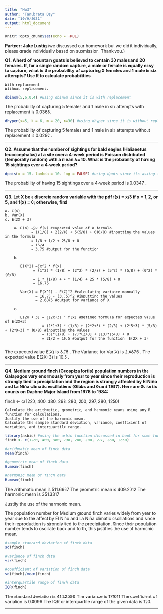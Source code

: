 ---
title: "Hw3"
author: "Tanubrata Dey"
date: "10/9/2021"
output: html_document
---

```{r setup, include=FALSE}
knitr::opts_chunk$set(echo = TRUE)
```

**Partner: Jake Lustig** (we discussed our homework but we did it individually, please grade individually based on submission, Thank you.)


**Q1. A herd of mountain goats is believed to contain 30 males and 20 females. If, for  a single random capture, a male or female is equally easy to capture, what is the probability of capturing 5 females and 1 male in six attempts? Use R to calculate  probabilities**  

    With replacement  
    Without replacement.
    
```{r}
dbinom(5,6,0.4) #using dbinom since it is with replacement

```
The probability of capturing 5 females and 1 male in six attempts with replacement is 0.0368.

```{r}

dhyper(x=5, k = 6, m = 20, n=30) #using dhyper since it is without replacement

```
The probability of capturing 5 females and 1 male in six attempts without replacement is 0.0292 .

---

**Q2. Assume that the number of sightings for bald eagles (Haliaeetus leucocephalus) at a  site over a 4-week period is Poisson distributed (temporally random) with a mean  λ= 10. What is the probability of having 15 sightings over a 4-week period?**

```{r}
dpois(x = 15, lambda = 10, log = FALSE) #using dpois since its asking the probability of exactly 15 sightings and it is Poisson distributed
```
The probability of having 15 sightings over a 4-week period is 0.0347 .

---

**Q3. Let X be a discrete random variable with the pdf f(x) = x/8 if x = 1, 2, or 5, and  f(x) = 0; otherwise, find**  

    a. E(X)  
    b. Var(X)  
    c. E(2X + 3)
    
```
    a. E(X) =∑x f(x) #expected value of X formula
            = 1(1/8) + 2(2/8) + 5(5/8) + 0(0/8) #inputting the values in the formula
            = 1/8 + 1/2 + 25/8 + 0
            = 15/4
            = 3.75 #output for the function
            
    b. 
    
       E(X^2) =∑x^2 * f(x)
             = (1^2) * (1/8) + (2^2) * (2/8) + (5^2) * (5/8) + (0^2) * (0/8)
             = 1 * (1/8) + 4 * (1/4) + 25 * (5/8) + 0
             = 16.75
             
       Var(X) = E(X^2) - E(X)^2 #calculating variance manually
              = 16.75 - (3.75)^2 #inputting the values
              = 2.6875 #output for variance of X
              
    c.
    
       E(2X + 3) = ∑(2x+3) * f(x) #defined formula for expected value of E(2X+3)
                 = (2*1+3) * (1/8) + (2*2+3) * (2/8) + (2*5+3) * (5/8) + (2*0+3) * (0/8) #inputting the values
                 = (5)*(1/8) + (7)*(2/8) + (13)*(5/8) + 0
                 = 21/2 = 10.5 #output for the function  E(2X + 3)
    
```

The expected value E(X) is 3.75 .
The Variance for Var(X) is 2.6875 .
The expected value E(2X+3) is 10.5 .

---

**Q4. Medium ground finch (Geospiza fortis) population numbers in the Galapagos vary enormously from year to year since their reproduction is strongly tied to precipitation and the region is strongly affected by El Niño and La Niña climatic oscillations (Gibbs and Grant 1987). Here are G. fortis counts on Daphne Major Island  from 1976 to 1984:**  

finch <- c(1220, 400, 380, 298, 280, 200, 297, 280, 1250)  

    Calculate the arithmetic, geometric, and harmonic means using any R function for calculations. 
    Justify the use of the harmonic mean.  
    Calculate the sample standard deviation, variance, coefficient of variation, and interquartile range.
    
```{r}
library(asbio) #using the asbio function discussed in book for some functions
finch <- c(1220, 400, 380, 298, 280, 200, 297, 280, 1250)

#arithmatic mean of finch data
mean(finch)

#geometric mean of finch data
G.mean(finch) 

#harmonic mean of finch data
H.mean(finch)

```

The arithmatic mean is 511.6667
The geometric mean is 409.2012
The harmonic mean is 351.3317

Justify the use of the harmonic mean.

The population number for Medium ground finch varies widely from year to year due to the affect by El Niño and La Niña climatic oscillations and since their reproduction is strongly tied to the precipitation. Since their population number tends to oscillate back and forth, this justifies the use of harmonic mean.
   
```{r}
#sample standard deviation of finch data
sd(finch)

#variance of finch data
var(finch)

#coefficient of variation of finch data
sd(finch)/mean(finch)

#interquartile range of finch data
IQR(finch)
```

The standard deviation is 414.2596
The variance is 171611
The coefficient of variation is 0.8096
The IQR or interquartile range of the given data is 120.

---   
    
    
    
    
    
    
    
    
    
    
    
    
    
    
    
    
    
    
    





















